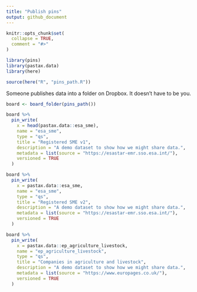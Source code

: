 ```yaml
---
title: "Publish pins"
output: github_document
---
```


```r
knitr::opts_chunk$set(
  collapse = TRUE,
  comment = "#>"
)
```

```r
library(pins)
library(pastax.data)
library(here)

source(here("R", "pins_path.R"))
```

Someone publishes data into a folder on Dropbox. It doesn't have to be you.

```r
board <- board_folder(pins_path())

board %>% 
  pin_write(
    x = head(pastax.data::esa_sme), 
    name = "esa_sme",
    type = "qs", 
    title = "Registered SME v1",
    description = "A demo dataset to show how we might share data.",
    metadata = list(source = "https://esastar-emr.sso.esa.int/"),
    versioned = TRUE
  )

board %>% 
  pin_write(
    x = pastax.data::esa_sme, 
    name = "esa_sme",
    type = "qs", 
    title = "Registered SME v2",
    description = "A demo dataset to show how we might share data.",
    metadata = list(source = "https://esastar-emr.sso.esa.int/"),
    versioned = TRUE
  )

board %>% 
  pin_write(
    x = pastax.data::ep_agriculture_livestock, 
    name = "ep_agriculture_livestock",
    type = "qs", 
    title = "Companies in agriculture and livestock",
    description = "A demo dataset to show how we might share data.",
    metadata = list(source = "https://www.europages.co.uk/"),
    versioned = TRUE
  )
```
